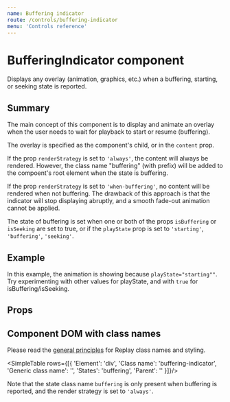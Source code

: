 ```yaml
---
name: Buffering indicator
route: /controls/buffering-indicator
menu: 'Controls reference'
---
```



# BufferingIndicator component

Displays any overlay (animation, graphics, etc.) when a buffering, starting, or seeking state is reported.

## Summary

The main concept of this component is to display and animate an overlay when the user needs to wait for playback to start or resume (buffering).

The overlay is specified as the component's child, or in the `content` prop.

If the prop `renderStrategy` is set to `'always'`, the content will always be rendered. However, the class name "buffering" (with prefix) will be added to the compoent's root element when the state is buffering.

If the prop `renderStrategy` is set to `'when-buffering'`, no content will be rendered when not buffering. The drawback of this approach is that the indicator will stop displaying abruptly, and a smooth fade-out animation cannot be applied. 

The state of buffering is set when one or both of the props `isBuffering` or `isSeeking` are set to true, or if the `playState` prop is set to `'starting'`, `'buffering'`, `'seeking'`.

## Example

<Playground>
  <div style={{ backgroundColor: 'gray', height: '100px', position: 'relative' }}>
    <BufferingIndicator 
      renderStrategy="always"
      isBuffering={false}
      isSeeking={false}
      playState="starting" >
        <LoadingAnimation/>
    </BufferingIndicator>
  </div>
</Playground>

In this example, the animation is showing because `playState="starting""`. Try experimenting with other values for playState, and with `true` for isBuffering/isSeeking.


## Props

<PropsTable of={BufferingIndicator} />

<Footnote/>

## Component DOM with class names

Please read the [general principles](/custom-replay/skins-styles) for Replay class names and styling.

<SimpleTable rows={[{ 
  'Element': 'div',
  'Class name': 'buffering-indicator',
  'Generic class name': '',
  'States': 'buffering',
  'Parent': ''
}]}/>

Note that the state class name `buffering` is only present when buffering is reported, and the render strategy is set to `'always'`.